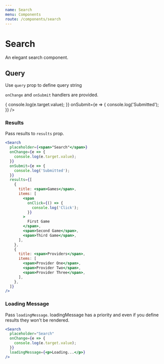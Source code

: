```yaml
---
name: Search
menu: Components
route: /components/search
---
```


# Search

An elegant search component.

## Query

Use `query` prop to define query string

`onChange` and `onSubmit` handlers are provided.

<Search
  placeholder="Search"
  onChange={e => {
    console.log(e.target.value);
  }}
  onSubmit={e => {
    console.log('Submitted');
  }}
/>

### Results

Pass results to `results` prop.

```jsx react-live
<Search
  placeholder={<span>"Search"</span>}
  onChange={e => {
    console.log(e.target.value);
  }}
  onSubmit={e => {
    console.log('Submitted');
  }}
  results={[
    {
      title: <span>Games</span>,
      items: [
        <span
          onClick={() => {
            console.log('Click');
          }}
        >
          First Game
        </span>,
        <span>Second Game</span>,
        <span>Third Game</span>,
      ],
    },
    {
      title: <span>Providers</span>,
      items: [
        <span>Provider One</span>,
        <span>Provider Two</span>,
        <span>Provider Three</span>,
      ],
    },
  ]}
/>
```

### Loading Message

Pass `loadingMessage`.
loadingMessage has a priority and even if you define results
they won't be rendered.

```jsx react-live
<Search
  placeholder="Search"
  onChange={e => {
    console.log(e.target.value);
  }}
  loadingMessage={<p>Loading...</p>}
/>
```
